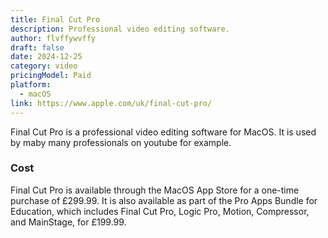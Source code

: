 ```yaml
---
title: Final Cut Pro
description: Professional video editing software.
author: flvffywvffy
draft: false
date: 2024-12-25
category: video
pricingModel: Paid
platform:
  - macOS
link: https://www.apple.com/uk/final-cut-pro/
---
```


Final Cut Pro is a professional video editing software for MacOS. It is used by
maby many professionals on youtube for example.

### Cost

Final Cut Pro is available through the MacOS App Store for a one-time purchase
of £299.99. It is also available as part of the Pro Apps Bundle for Education,
which includes Final Cut Pro, Logic Pro, Motion, Compressor, and MainStage, for
£199.99.
